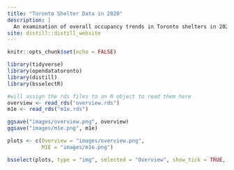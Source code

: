 ```yaml
---
title: "Toronto Shelter Data in 2020"
description: |
  An examination of overall occupancy trends in Toronto shelters in 2020.
site: distill::distill_website
---
```


```r
knitr::opts_chunk$set(echo = FALSE)

library(tidyverse)
library(opendatatoronto)
library(distill)
library(bsselectR)

```

```r
#will assign the rds files to an R object to read them here
overview <- read_rds("overview.rds")
m1e <- read_rds("m1e.rds")
```
 
```r
ggsave("images/overview.png", overview)
ggsave("images/m1e.png", m1e)
```

```r
plots <- c(Overview = "images/overview.png",
           M1E = "images/m1e.png")
```

```r
bsselect(plots, type = "img", selected = "Overview", show_tick = TRUE, live_search = TRUE)
```

